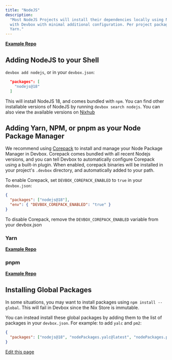 ```yaml
---
title: "NodeJS"
description:
  "Most NodeJS Projects will install their dependencies locally using NPM or Yarn, and thus can work
  with Devbox with minimal additional configuration. Per project packages can be managed via NPM or
  Yarn."
---
```


[**Example Repo**](https://github.com/jetify-com/devbox/tree/main/examples/development/nodejs)

## Adding NodeJS to your Shell[​](#adding-nodejs-to-your-shell "Direct link to Adding NodeJS to your Shell")

`devbox add nodejs`, or in your `devbox.json`:

```json
  "packages": [
    "nodejs@18"
  ]
```

This will install NodeJS 18, and comes bundled with `npm`. You can find other installable versions
of NodeJS by running `devbox search nodejs`. You can also view the available versions on
[Nixhub](https://www.nixhub.io/packages/nodejs)

## Adding Yarn, NPM, or pnpm as your Node Package Manager[​](#adding-yarn-npm-or-pnpm-as-your-node-package-manager "Direct link to Adding Yarn, NPM, or pnpm as your Node Package Manager")

We recommend using [Corepack](https://github.com/nodejs/corepack/) to install and manage your Node
Package Manager in Devbox. Corepack comes bundled with all recent Nodejs versions, and you can tell
Devbox to automatically configure Corepack using a built-in plugin. When enabled, corepack binaries
will be installed in your project's `.devbox` directory, and automatically added to your path.

To enable Corepack, set `DEVBOX_COREPACK_ENABLED` to `true` in your `devbox.json`:

```json
{
  "packages": ["nodejs@18"],
  "env": { "DEVBOX_COREPACK_ENABLED": "true" }
}
```

To disable Corepack, remove the `DEVBOX_COREPACK_ENABLED` variable from your devbox.json

### Yarn[​](#yarn "Direct link to Yarn")

[**Example Repo**](https://github.com/jetify-com/devbox?folder=examples/development/nodejs/nodejs-yarn)

### pnpm[​](#pnpm "Direct link to pnpm")

[**Example Repo**](https://github.com/jetify-com/devbox?folder=examples/development/nodejs/nodejs-pnpm)

## Installing Global Packages[​](#installing-global-packages "Direct link to Installing Global Packages")

In some situations, you may want to install packages using `npm install --global`. This will fail in
Devbox since the Nix Store is immutable.

You can instead install these global packages by adding them to the list of packages in your
`devbox.json`. For example: to add `yalc` and `pm2`:

```json
{
  "packages": ["nodejs@18", "nodePackages.yalc@latest", "nodePackages.pm2@latest"]
}
```

[Edit this page](https://github.com/jetify-com/devbox/tree/main/docs/app/docs/devbox-examples/languages/nodejs.md)
